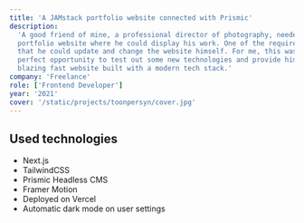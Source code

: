 ```yaml
---
title: 'A JAMstack portfolio website connected with Prismic'
description:
  'A good friend of mine, a professional director of photography, needed a
  portfolio website where he could display his work. One of the requirements was
  that he could update and change the website himself. For me, this was the
  perfect opportunity to test out some new technologies and provide him with a
  blazing fast website built with a modern tech stack.'
company: 'Freelance'
role: ['Frontend Developer']
year: '2021'
cover: '/static/projects/toonpersyn/cover.jpg'
---
```


## Used technologies

- Next.js
- TailwindCSS
- Prismic Headless CMS
- Framer Motion
- Deployed on Vercel
- Automatic dark mode on user settings
